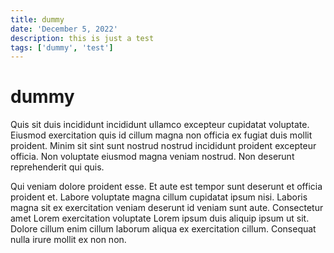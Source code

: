 ```yaml
---
title: dummy
date: 'December 5, 2022'
description: this is just a test
tags: ['dummy', 'test']
---
```

# dummy
Quis sit duis incididunt incididunt ullamco excepteur cupidatat voluptate. Eiusmod exercitation quis id cillum magna non officia ex fugiat duis mollit proident. Minim sit sint sunt nostrud nostrud incididunt proident excepteur officia. Non voluptate eiusmod magna veniam nostrud. Non deserunt reprehenderit qui quis.

Qui veniam dolore proident esse. Et aute est tempor sunt deserunt et officia proident et. Labore voluptate magna cillum cupidatat ipsum nisi. Laboris magna sit ex exercitation veniam deserunt id veniam sunt aute. Consectetur amet Lorem exercitation voluptate Lorem ipsum duis aliquip ipsum ut sit. Dolore cillum enim cillum laborum aliqua ex exercitation cillum. Consequat nulla irure mollit ex non non.